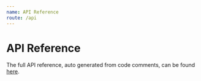 ```yaml
---
name: API Reference
route: /api
---
```


# API Reference

The full API reference, auto generated from code comments, can be found [here](https://mobx-data-model.netlify.com/public/api/).
